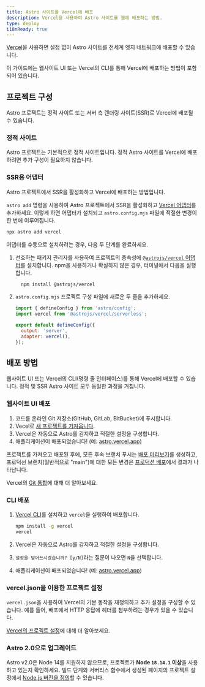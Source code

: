 ```yaml
---
title: Astro 사이트를 Vercel에 배포
description: Vercel을 사용하여 Astro 사이트를 웹에 배포하는 방법.
type: deploy
i18nReady: true
---
```


[Vercel](http://vercel.com/)을 사용하면 설정 없이 Astro 사이트를 전세계 엣지 네트워크에 배포할 수 있습니다.

이 가이드에는 웹사이트 UI 또는 Vercel의 CLI를 통해 Vercel에 배포하는 방법이 포함되어 있습니다.

## 프로젝트 구성

Astro 프로젝트는 정적 사이트 또는 서버 측 렌더링 사이트(SSR)로 Vercel에 배포될 수 있습니다.

### 정적 사이트

Astro 프로젝트는 기본적으로 정적 사이트입니다. 정적 Astro 사이트를 Vercel에 배포하려면 추가 구성이 필요하지 않습니다.

### SSR용 어댑터

Astro 프로젝트에서 SSR을 활성화하고 Vercel에 배포하는 방법입니다.

`astro add` 명령을 사용하여 Astro 프로젝트에서 SSR을 활성화하고 [Vercel 어댑터](/ko/guides/integrations-guide/vercel/)를 추가하세요. 이렇게 하면 어댑터가 설치되고 `astro.config.mjs` 파일에 적절한 변경이 한 번에 이루어집니다.

```bash
npx astro add vercel
```

어댑터를 수동으로 설치하려는 경우, 다음 두 단계를 완료하세요.

1. 선호하는 패키지 관리자를 사용하여 프로젝트의 종속성에 [`@astrojs/vercel` 어댑터](/ko/guides/integrations-guide/vercel/)를 설치합니다. npm을 사용하거나 확실하지 않은 경우, 터미널에서 다음을 실행합니다.

    ```bash
      npm install @astrojs/vercel
    ```

1. `astro.config.mjs` 프로젝트 구성 파일에 새로운 두 줄을 추가하세요.

    ```js title="astro.config.mjs" ins={2, 5-6}
    import { defineConfig } from 'astro/config';
    import vercel from '@astrojs/vercel/serverless';

    export default defineConfig({
      output: 'server',
      adapter: vercel(),
    });
    ```

## 배포 방법

웹사이트 UI 또는 Vercel의 CLI(명령 줄 인터페이스)를 통해 Vercel에 배포할 수 있습니다. 정적 및 SSR Astro 사이트 모두 동일한 과정을 거칩니다.

### 웹사이트 UI 배포

1. 코드를 온라인 Git 저장소(GitHub, GitLab, BitBucket)에 푸시합니다.
2. Vecel로 [새 프로젝트를 가져옵니다](https://vercel.com/new).
3. Vercel은 자동으로 Astro를 감지하고 적절한 설정을 구성합니다.
4. 애플리케이션이 배포되었습니다! (예: [astro.vercel.app](https://astro.vercel.app/))

프로젝트를 가져오고 배포된 후에, 모든 후속 브랜치 푸시는 [배포 미리보기](https://vercel.com/docs/concepts/deployments/preview-deployments)를 생성하고, 프로덕선 브랜치(일반적으로 "main")에 대한 모든 변경은 [프로덕션 배포](https://vercel.com/docs/concepts/deployments/environments#production)에서 결과가 나타납니다.

<ReadMore>Vercel의 [Git 통합](https://vercel.com/docs/concepts/git)에 대해 더 알아보세요.</ReadMore>


### CLI 배포

1. [Vercel CLI](https://vercel.com/cli)를 설치하고 `vercel`을 실행하여 배포합니다.

    ```bash
    npm install -g vercel
    vercel
    ```

2. Vercel은 자동으로 Astro를 감지하고 적절한 설정을 구성합니다.
3. `설정을 덮어쓰시겠습니까? [y/N]`라는 질문이 나오면 `N`을 선택합니다.
4. 애플리케이션이 배포되었습니다! (예: [astro.vercel.app](https://astro.vercel.app/))


### vercel.json을 이용한 프로젝트 설정

`vercel.json`을 사용하여 Vercel의 기본 동작을 재정의하고 추가 설정을 구성할 수 있습니다. 예를 들어, 배포에서 HTTP 응답에 헤더를 첨부하려는 경우가 있을 수 있습니다.

<ReadMore>[Vercel의 프로젝트 설정](https://vercel.com/docs/project-configuration)에 대해 더 알아보세요.</ReadMore>

### Astro 2.0으로 업그레이드

Astro v2.0은 Node 14를 지원하지 않으므로, 프로젝트가 **Node `18.14.1` 이상**을 사용하고 있는지 확인하세요. 빌드 단계와 서버리스 함수에서 생성된 페이지의 프로젝트 설정에서 [Node.js 버전을 정의](https://vercel.com/changelog/node-js-version-now-customizable-in-the-project-settings)할 수 있습니다.
